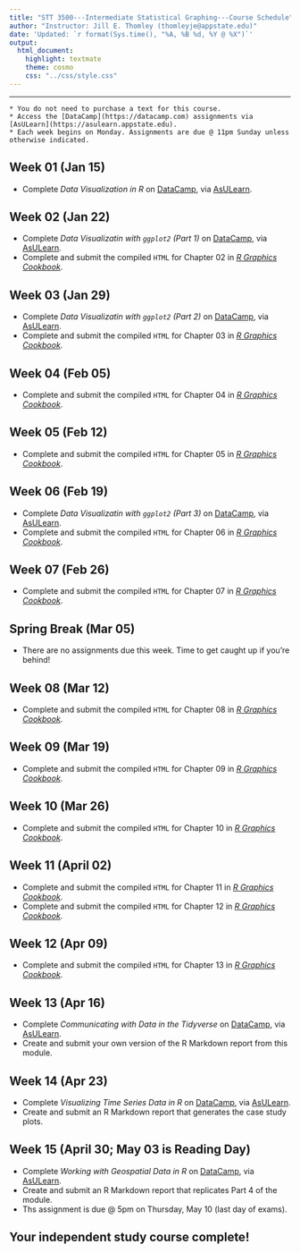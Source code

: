 ```yaml
---
title: "STT 3500---Intermediate Statistical Graphing---Course Schedule"
author: "Instructor: Jill E. Thomley (thomleyje@appstate.edu)"
date: 'Updated: `r format(Sys.time(), "%A, %B %d, %Y @ %X")`'
output: 
  html_document: 
    highlight: textmate
    theme: cosmo
    css: "../css/style.css"
---
```


<script type="text/x-mathjax-config">
MathJax.Hub.Config({
  TeX: { equationNumbers: { autoNumber: "AMS" } }
});
</script>

<hr>

```block
* You do not need to purchase a text for this course.
* Access the [DataCamp](https://datacamp.com) assignments via [AsULearn](https://asulearn.appstate.edu).
* Each week begins on Monday. Assignments are due @ 11pm Sunday unless otherwise indicated.
```


## Week 01 (Jan 15) {-}

* Complete _Data Visualization in R_ on [DataCamp](https://datacamp.com), via [AsULearn](https://asulearn.appstate.edu).


 
## Week 02 (Jan 22) {-}

* Complete _Data Visualizatin with `ggplot2` (Part 1)_ on [DataCamp](https://datacamp.com), via [AsULearn](https://asulearn.appstate.edu).
* Complete and submit the compiled `HTML` for Chapter 02 in _[R Graphics Cookbook](http://proquest.safaribooksonline.com.proxy006.nclive.org/9781449363086?uicode=appstate)_.


## Week 03 (Jan 29) {-}

* Complete _Data Visualizatin with `ggplot2` (Part 2)_ on [DataCamp](https://datacamp.com), via [AsULearn](https://asulearn.appstate.edu).
* Complete and submit the compiled `HTML` for Chapter 03 in _[R Graphics Cookbook](http://proquest.safaribooksonline.com.proxy006.nclive.org/9781449363086?uicode=appstate)_.

## Week 04 (Feb 05) {-}

* Complete and submit the compiled `HTML` for Chapter 04 in _[R Graphics Cookbook](http://proquest.safaribooksonline.com.proxy006.nclive.org/9781449363086?uicode=appstate)_.


## Week 05 (Feb 12) {-}

* Complete and submit the compiled `HTML` for Chapter 05 in _[R Graphics Cookbook](http://proquest.safaribooksonline.com.proxy006.nclive.org/9781449363086?uicode=appstate)_.


## Week 06 (Feb 19) {-}

* Complete _Data Visualizatin with `ggplot2` (Part 3)_ on [DataCamp](https://datacamp.com), via [AsULearn](https://asulearn.appstate.edu).
* Complete and submit the compiled `HTML` for Chapter 06 in _[R Graphics Cookbook](http://proquest.safaribooksonline.com.proxy006.nclive.org/9781449363086?uicode=appstate)_. 


## Week 07 (Feb 26) {-}

* Complete and submit the compiled `HTML` for Chapter 07 in _[R Graphics Cookbook](http://proquest.safaribooksonline.com.proxy006.nclive.org/9781449363086?uicode=appstate)_. 


## Spring Break (Mar 05) {-}

* There are no assignments due this week. Time to get caught up if you're behind!


## Week 08 (Mar 12) {-}

* Complete and submit the compiled `HTML` for Chapter 08 in _[R Graphics Cookbook](http://proquest.safaribooksonline.com.proxy006.nclive.org/9781449363086?uicode=appstate)_.


## Week 09 (Mar 19) {-}

* Complete and submit the compiled `HTML` for Chapter 09 in _[R Graphics Cookbook](http://proquest.safaribooksonline.com.proxy006.nclive.org/9781449363086?uicode=appstate)_.


## Week 10 (Mar 26) {-}

* Complete and submit the compiled `HTML` for Chapter 10 in _[R Graphics Cookbook](http://proquest.safaribooksonline.com.proxy006.nclive.org/9781449363086?uicode=appstate)_.


## Week 11 (April 02) {-}

* Complete and submit the compiled `HTML` for Chapter 11 in _[R Graphics Cookbook](http://proquest.safaribooksonline.com.proxy006.nclive.org/9781449363086?uicode=appstate)_.
* Complete and submit the compiled `HTML` for Chapter 12 in _[R Graphics Cookbook](http://proquest.safaribooksonline.com.proxy006.nclive.org/9781449363086?uicode=appstate)_.


## Week 12 (Apr 09) {-}

* Complete and submit the compiled `HTML` for Chapter 13 in _[R Graphics Cookbook](http://proquest.safaribooksonline.com.proxy006.nclive.org/9781449363086?uicode=appstate)_.


## Week 13 (Apr 16) {-}

* Complete _Communicating with Data in the Tidyverse_ on [DataCamp](https://datacamp.com), via [AsULearn](https://asulearn.appstate.edu).
* Create and submit your own version of the R Markdown report from this module.


## Week 14 (Apr 23) {-}

* Complete _Visualizing Time Series Data in R_ on [DataCamp](https://datacamp.com), via [AsULearn](https://asulearn.appstate.edu).
* Create and submit an R Markdown report that generates the case study plots.


## Week 15 (April 30; May 03 is Reading Day) {-}

* Complete _Working with Geospatial Data in R_ on [DataCamp](https://datacamp.com), via [AsULearn](https://asulearn.appstate.edu).
* Create and submit an R Markdown report that replicates Part 4 of the module.
* Ths assignment is due @ 5pm on Thursday, May 10 (last day of exams).

## Your independent study course complete!
